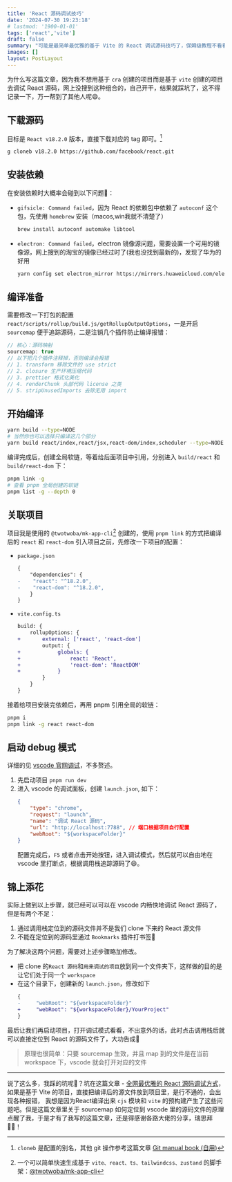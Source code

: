 ```yaml
---
title: 'React 源码调试技巧'
date: '2024-07-30 19:23:18'
# lastmod: '1900-01-01'
tags: ['react','vite']
draft: false
summary: "可能是最简单最优雅的基于 Vite 的 React 调试源码技巧了，保姆级教程不看看？👻"
images: []
layout: PostLayout
---
```


为什么写这篇文章，因为我不想用基于 `cra` 创建的项目而是基于 `vite` 创建的项目去调试 React 源码，网上没搜到这种组合的，自己开干，结果就踩坑了，这不得记录一下，万一帮到了其他人呢😄。

## 下载源码

目标是 `React v18.2.0` 版本，直接下载对应的 tag 即可。[^1]

```sh
g cloneb v18.2.0 https://github.com/facebook/react.git
```

## 安装依赖

在安装依赖时大概率会碰到以下问题🐞：

 - `gifsicle: Command failed`，因为 React 的依赖包中依赖了 `autoconf` 这个包，先使用 `homebrew` 安装（macos,win我就不清楚了）
    ```sh
    brew install autoconf automake libtool
    ```
- `electron: Command failed`，electron 镜像源问题，需要设置一个可用的镜像源，网上搜到的淘宝的镜像已经过时了(我也没找到最新的)，发现了华为的好用
    ```sh
    yarn config set electron_mirror https://mirrors.huaweicloud.com/electron/
    ```

## 编译准备

需要修改一下打包的配置 `react/scripts/rollup/build.js/getRollupOutputOptions`，一是开启 `sourcemap` 便于追踪源码，二是注销几个插件防止编译报错：

```ts
// 核心：源码映射
sourcemap: true
// 以下把几个插件注释掉，否则编译会报错
// 1. transform 移除文件的 use strict 
// 2. closure 生产环境压缩代码
// 3. prettier 格式化美化
// 4. renderChunk 头部代码 license 之类
// 5. stripUnusedImports 去除无用 import
```

## 开始编译

```sh
yarn build --type=NODE
# 当然你也可以选择只编译这几个部分
yarn build react/index,react/jsx,react-dom/index,scheduler --type=NODE
```

编译完成后，创建全局软链，等着给后面项目中引用，分别进入 `build/react` 和 `build/react-dom` 下：
```sh
pnpm link -g
# 查看 pnpm 全局创建的软链
pnpm list -g --depth 0
```

## 关联项目

项目我是使用的 `@twotwoba/mk-app-cli`[^2] 创建的，使用 `pnpm link` 的方式把编译后的 `react` 和 `react-dom` 引入项目之前，先修改一下项目的配置：
- `package.json`
    ```diff
    {
        "dependencies": {
    -    "react": "^18.2.0",
    -    "react-dom": "^18.2.0",
        }
    }
    ```

- `vite.config.ts`
    ```diff
    build: {
        rollupOptions: {
    +       external: ['react', 'react-dom']
            output: {
    +            globals: {
    +                react: 'React',
    +                'react-dom': 'ReactDOM'
    +            }
            }
        }
    }
    ```

接着给项目安装完依赖后，再用 pnpm 引用全局的软链：
```sh
pnpm i
pnpm link -g react react-dom
```

## 启动 debug 模式

详细的见 [vscode 官网调试](https://code.visualstudio.com/docs/editor/debugging)，不多赘述。

1. 先启动项目 `pnpm run dev`
2. 进入 vscode 的调试面板，创建 `launch.json`, 如下：
    ```json
    {
        "type": "chrome",
        "request": "launch",
        "name": "调试 React 源码",
        "url": "http://localhost:7788", // 端口根据项目自行配置
        "webRoot": "${workspaceFolder}"
    }
    ```
    配置完成后，`F5` 或者点击开始按钮，进入调试模式，然后就可以自由地在 vscode 里打断点，根据调用栈追踪源码了😄。

## 锦上添花

实际上做到以上步骤，就已经可以可以在 vscode 内畅快地调试 React 源码了，但是有两个不足：
1. 通过调用栈定位到的源码文件并不是我们 clone 下来的 React 源文件
2. 不能在定位到的源码里通过 `Bookmarks` 插件打书签🔖

为了解决这两个问题，需要对上述步骤略加修改。

- 把 clone 的`React 源码`和`用来调试的项目`放到同一个文件夹下，这样做的目的是让它们处于同一个 `workspace`
- 在这个目录下，创建新的 `launch.json`，修改如下
   ```diff
   {
   -     "webRoot": "${workspaceFolder}"
   +     "webRoot": "${workspaceFolder}/YourProject"
   }
   ```

最后让我们再启动项目，打开调试模式看看，不出意外的话，此时点击调用栈后就可以直接定位到 React 的源码文件了，大功告成🎉

> 原理也很简单：只要 sourcemap 生效，并且 map 到的文件是在当前 workspace 下，vscode 就会打开对应的文件

---

说了这么多，我踩的坑呢🐶？坑在这篇文章 - [全网最优雅的 React 源码调试方式](https://juejin.cn/post/7126501202866470949)，如果是基于 Vite 的项目，直接把编译后的源文件放到项目里，是行不通的，会出现各种报错，
我想是因为React编译出来 `cjs` 模块和 `vite` 的预构建产生了这些问题吧。但是这篇文章里关于 sourcemap 如何定位到 vscode 里的源码文件的原理点醒了我，于是才有了我写的这篇文章，还是得感谢各路大佬的分享，瑞思拜👮🏻！

[^1]: `cloneb` 是配置的别名，其他 git 操作参考这篇文章 [Git manual book (自用)](https://www.twotwoba.site/blog/git-manual-book)
[^2]: 一个可以简单快速生成基于 `vite、react、ts、tailwindcss、zustand` 的脚手架：[@twotwoba/mk-app-cli](https://github.com/twotwoba/mk-app-cli)